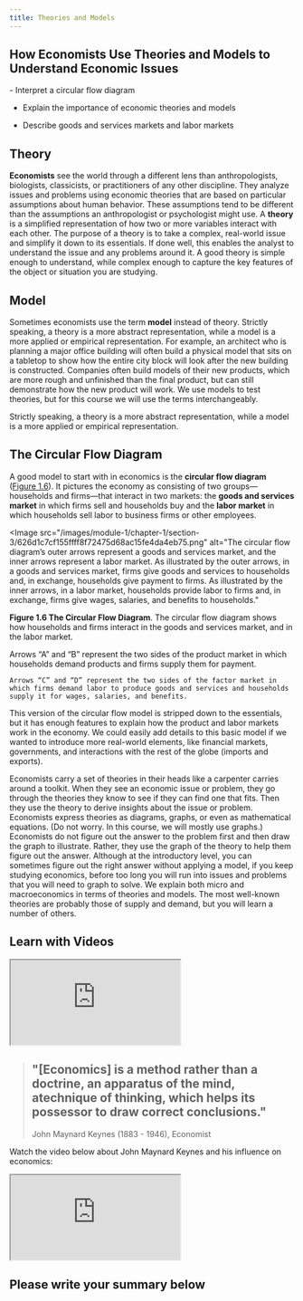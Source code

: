 ```yaml
---
title: Theories and Models
---
```


## How Economists Use Theories and Models to Understand Economic Issues

<Info title = "By the end of this section, you will be able to:">
- Interpret a circular flow diagram

- Explain the importance of economic theories and models

- Describe goods and services markets and labor markets

</Info>

## Theory

**Economists** see the world through a different lens than anthropologists, biologists, classicists, or practitioners of any other discipline. They analyze issues and problems using economic theories that are based on particular assumptions about human behavior. These assumptions tend to be different than the assumptions an anthropologist or psychologist might use. A **theory** is a simplified representation of how two or more variables interact with each other. The purpose of a theory is to take a complex, real-world issue and simplify it down to its essentials. If done well, this enables the analyst to understand the issue and any problems around it. A good theory is simple enough to understand, while complex enough to capture the key features of the object or situation you are studying.

## Model

Sometimes economists use the term **model** instead of theory. Strictly speaking, a theory is a more abstract representation, while a model is a more applied or empirical representation. For example, an architect who is planning a major office building will often build a physical model that sits on a tabletop to show how the entire city block will look after the new building is constructed. Companies often build models of their new products, which are more rough and unfinished than the final product, but can still demonstrate how the new product will work. We use models to test theories, but for this course we will use the terms interchangeably.

<Warning>
  Strictly speaking, a theory is a more abstract representation, while a model
  is a more applied or empirical representation.
</Warning>

## The Circular Flow Diagram

A good model to start with in economics is the **circular flow diagram** ([Figure 1.6](1-3-how-economists-use-theories-and-models-to-understand-economic-issues#CNX_Econ_C01_002)). It pictures the economy as consisting of two groups—households and firms—that interact in two markets: the **goods and services market** in which firms sell and households buy and the **labor market** in which households sell labor to business firms or other employees.

<Image
  src="/images/module-1/chapter-1/section-3/626d1c7cf155ffff8f72475d68ac15fe4da4eb75.png"
  alt="The circular flow diagram’s outer arrows represent a goods and services market, and the inner arrows represent a labor market. As illustrated by the outer arrows, in a goods and services market, firms give goods and services to households and, in exchange, households give payment to firms. As illustrated by the inner arrows, in a labor market, households provide labor to firms and, in exchange, firms give wages, salaries, and benefits to households."
>
  **Figure 1.6 The Circular Flow Diagram**. The circular flow diagram shows how
  households and firms interact in the goods and services market, and in the
  labor market.
</Image>

<Warning>
    Arrows “A” and “B” represent the two sides of the product market in which households demand products and firms supply them for payment.

    Arrows “C” and “D” represent the two sides of the factor market in which firms demand labor to produce goods and services and households supply it for wages, salaries, and benefits.

</Warning>

This version of the circular flow model is stripped down to the essentials, but it has enough features to explain how the product and labor markets work in the economy. We could easily add details to this basic model if we wanted to introduce more real-world elements, like financial markets, governments, and interactions with the rest of the globe (imports and exports).

Economists carry a set of theories in their heads like a carpenter carries around a toolkit. When they see an economic issue or problem, they go through the theories they know to see if they can find one that fits. Then they use the theory to derive insights about the issue or problem. Economists express theories as diagrams, graphs, or even as mathematical equations. (Do not worry. In this course, we will mostly use graphs.) Economists do not figure out the answer to the problem first and then draw the graph to illustrate. Rather, they use the graph of the theory to help them figure out the answer. Although at the introductory level, you can sometimes figure out the right answer without applying a model, if you keep studying economics, before too long you will run into issues and problems that you will need to graph to solve. We explain both micro and macroeconomics in terms of theories and models. The most well-known theories are probably those of supply and demand, but you will learn a number of others.

## Learn with Videos

<Iframe src="https://www.youtube.com/embed/2wM0jHL6TQs?enablejsapi=1" title="Circular Flow - Economic Lowdown, Ep. 6">

In the sixth episode of the Economic Lowdown Video Series, economic education specialist Scott Wolla explains the circular flow model. Viewers will learn how households and businesses interact in the market for resources and in the market for goods and services, and see how money keeps the whole process moving.

</Iframe>

> ## "[Economics] is a method rather than a doctrine, an apparatus of the mind, atechnique of thinking, which helps its possessor to draw correct conclusions."
>
> John Maynard Keynes (1883 - 1946), Economist

Watch the video below about John Maynard Keynes and his influence on economics:

<Iframe src="https://www.youtube.com/embed/ZRvaxUNDTKY?enablejsapi=1" title="Robert Skidelsky on Keynesian Economics - It's All About Spending">

Subscribe to our channel: http://www.youtube.com/user/econstories Is our prosperity derived from a continual circular flow of spending? Is it impossible for ...

</Iframe>

## Please write your summary below
